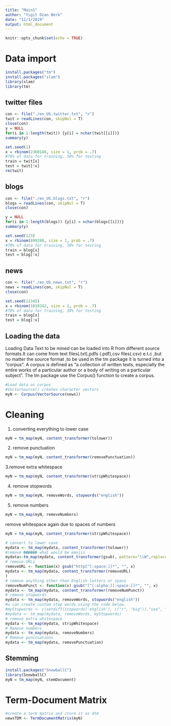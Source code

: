 ```yaml
---
title: "Main1"
author: "Yigit Ozan Berk"
date: "11/1/2019"
output: html_document
---
```


```r
knitr::opts_chunk$set(echo = TRUE)
```

# Data import 

```r
install.packages("tm")
install.packages("slam")
library(slam)
library(tm)

```

## twitter files
```r
con <- file("./en_US.twitter.txt", "r") 
twit = readLines(con, skipNul = T)
close(con)
y = NULL
for(i in 1:length(twit)) {y[i] = nchar(twit[[i]])}
summary(y)
```


```r
set.seed(1)
x = rbinom(2360148, size = 1, prob = .7)
#70% of data for training, 30% for testing
train = twit[x]
test = twit[!x]
rm(twit)
```

## blogs

```r
con <- file("./en_US.blogs.txt", "r") 
blogs = readLines(con, skipNul = T)
close(con)

y = NULL
for(i in 1:length(blogs)) {y[i] = nchar(blogs[[i]])}
summary(y)

set.seed(123)
x = rbinom(899288, size = 1, prob = .7)
#70% of data for training, 30% for testing
train = blog[x]
test = blog[!x]
```


## news

```r
con <- file("./en_US.news.txt", "r") 
news = readLines(con, skipNul = T)
close(con)

set.seed(12345)
x = rbinom(1010242, size = 1, prob = .7)
#70% of data for training, 30% for testing
train = blog[x]
test = blog[!x]
```

## Loading the data 

Loading Data
Text to be mined can be loaded into R from different source formats.It can come from text files(.txt),pdfs (.pdf),csv files(.csv) e.t.c ,but no matter the source format ,to be used in the tm package it is turned into a “corpus”.
A corpus is defined as “a collection of written texts, especially the entire works of a particular author or a body of writing on a particular subject”.
The tm package use the Corpus() function to create a corpus.

```r
#Load data as corpus
#VectorSource() creates character vectors
myN <- Corpus(VectorSource(news))
```

# Cleaning

1. converting everything to lower case

```r
myN = tm_map(myN, content_transformer(tolower))
```

2. remove punctuation

```r
myN = tm_map(myN, content_transformer(removePunctuation))
```

3.remove extra whitespace

```r
myN = tm_map(myN, content_transformer(stripWhitespace))
```

4. remove stopwords

```r
myN = tm_map(myN, removeWords, stopwords("english"))
```

5. remove numbers

```r
myN = tm_map(myN, removeNumbers)
```

remove whitespace again due to spaces of numbers
```r
myN = tm_map(myN, content_transformer(stripWhitespace))
```



```r
# convert to lower case
mydata <- tm_map(mydata, content_transformer(tolower))
#remove ������ what would be emojis
mydata<-tm_map(mydata, content_transformer(gsub), pattern="\\W",replace=" ")
# remove URLs
removeURL <- function(x) gsub("http[^[:space:]]*", "", x)
mydata <- tm_map(mydata, content_transformer(removeURL)
)
# remove anything other than English letters or space
removeNumPunct <- function(x) gsub("[^[:alpha:][:space:]]*", "", x)
mydata <- tm_map(mydata, content_transformer(removeNumPunct))
# remove stopwords
mydata <- tm_map(mydata, removeWords, stopwords("english"))
#u can create custom stop words using the code below.
#myStopwords <- c(setdiff(stopwords('english'), c("r", "big")),"use", "see", "used", "via", "amp")
#mydata <- tm_map(mydata, removeWords, myStopwords)
# remove extra whitespace
mydata <- tm_map(mydata, stripWhitespace)
# Remove numbers
mydata <- tm_map(mydata, removeNumbers)
# Remove punctuations
mydata <- tm_map(mydata, removePunctuation)
```



## Stemming

```r
install.packages("SnowballC")
library(SnowballC)
myN = tm_map(myN, stemDocument)
```

# Term-Document Matrix

```r
#create a term matrix and store it as dtm
newsTDM <- TermDocumentMatrix(myN)
```

